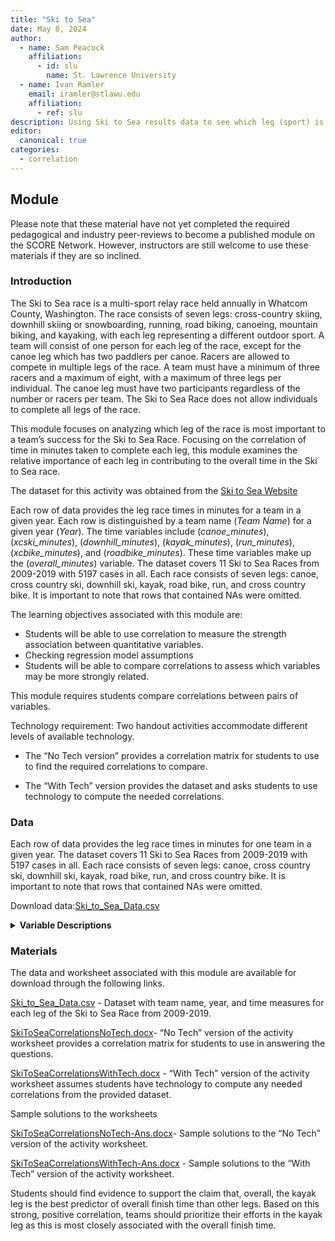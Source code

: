 ```yaml
---
title: "Ski to Sea"
date: May 8, 2024
author:
  - name: Sam Peacock
    affiliation:
      - id: slu
        name: St. Lawrence University
  - name: Ivan Ramler
    email: iramler@stlawu.edu
    affiliation:
      - ref: slu
description: Using Ski to Sea results data to see which leg (sport) is more strongly related to a team's overall finish time. 
editor: 
  canonical: true
categories:
  - correlation
---
```


## Module

Please note that these material have not yet completed the required pedagogical and industry peer-reviews to become a published module on the SCORE Network. However, instructors are still welcome to use these materials if they are so inclined.

### Introduction

The Ski to Sea race is a multi-sport relay race held annually in Whatcom County, Washington. The race consists of seven legs: cross-country skiing, downhill skiing or snowboarding, running, road biking, canoeing, mountain biking, and kayaking, with each leg representing a different outdoor sport. A team will consist of one person for each leg of the race, except for the canoe leg which has two paddlers per canoe. Racers are allowed to compete in multiple legs of the race. A team must have a minimum of three racers and a maximum of eight, with a maximum of three legs per individual. The canoe leg must have two participants regardless of the number or racers per team. The Ski to Sea Race does not allow individuals to complete all legs of the race.

This module focuses on analyzing which leg of the race is most important to a team's success for the Ski to Sea Race. Focusing on the correlation of time in minutes taken to complete each leg, this module examines the relative importance of each leg in contributing to the overall time in the Ski to Sea race.

The dataset for this activity was obtained from the [Ski to Sea Website](https://skitosea.pacificmultisports.com/results)

Each row of data provides the leg race times in minutes for a team in a given year. Each row is distinguished by a team name (*Team Name*) for a given year (*Year*). The time variables include (*canoe_minutes*), (*xcski_minutes*), (*downhill_minutes*), (*kayak_minutes*), (*run_minutes*), (*xcbike_minutes*), and (*roadbike_minutes*). These time variables make up the (*overall_minutes*) variable. The dataset covers 11 Ski to Sea Races from 2009-2019 with 5197 cases in all. Each race consists of seven legs: canoe, cross country ski, downhill ski, kayak, road bike, run, and cross country bike. It is important to note that rows that contained NAs were omitted.

::: {.callout-note collapse="true" title="Learning Objectives" appearance="minimal"}
The learning objectives associated with this module are:

-   Students will be able to use correlation to measure the strength association between quantitative variables.
-   Checking regression model assumptions
-   Students will be able to compare correlations to assess which variables may be more strongly related.
:::

::: {.callout-note collapse="true" title="Methods" appearance="minimal"}
This module requires students compare correlations between pairs of variables.

Technology requirement: Two handout activities accommodate different levels of available technology.

-   The "No Tech version" provides a correlation matrix for students to use to find the required correlations to compare.

-   The "With Tech" version provides the dataset and asks students to use technology to compute the needed correlations.
:::

### Data

Each row of data provides the leg race times in minutes for one team in a given year. The dataset covers 11 Ski to Sea Races from 2009-2019 with 5197 cases in all. Each race consists of seven legs: canoe, cross country ski, downhill ski, kayak, road bike, run, and cross country bike. It is important to note that rows that contained NAs were omitted.

Download data:[Ski_to_Sea_Data.csv](Ski_to_Sea_Data.csv)

<details>

<summary><b>Variable Descriptions</b></summary>

| Variable           | Description                                                        |
|------------------|------------------------------------------------------|
| `Year`             | The year the race took place (2009-2019)                           |
| `Team Name`        | The team's name                                                    |
| `canoe_minutes`    | The amount of minutes taken to complete the canoe leg              |
| `xcski_minutes`    | The amount of minutes taken to complete the cross country ski leg  |
| `downhill_minutes` | The amount of minutes taken to complete the downhill ski leg       |
| `kayak_minutes`    | The amount of minutes taken to complete the kayak leg              |
| `roadbike_minutes` | The amount of minutes taken to complete the road bike leg          |
| `run_minutes`      | The amount of minutes taken to complete the run leg                |
| `xcbike_minutes`   | The amount of minutes taken to complete the cross country bike leg |
| `overall_minutes`  | The amount of minutes taken to complete the entire race            |

**Data Source**

The data were obtained from the [Ski to Sea Website](https://skitosea.pacificmultisports.com/results)

</details>

### Materials

The data and worksheet associated with this module are available for download through the following links.

[Ski_to_Sea_Data.csv](Ski_to_Sea_Data.csv) - Dataset with team name, year, and time measures for each leg of the Ski to Sea Race from 2009-2019.

[SkiToSeaCorrelationsNoTech.docx](SkiToSeaCorrelationsNoTech.docx)- "No Tech" version of the activity worksheet provides a correlation matrix for students to use in answering the questions.

[SkiToSeaCorrelationsWithTech.docx](SkiToSeaCorrelationsWithTech.docx) - "With Tech" version of the activity worksheet assumes students have technology to compute any needed correlations from the provided dataset.

Sample solutions to the worksheets

[SkiToSeaCorrelationsNoTech-Ans.docx](SkiToSeaCorrelationsNoTech-Ans.docx)- Sample solutions to the "No Tech" version of the activity worksheet.

[SkiToSeaCorrelationsWithTech-Ans.docx](SkiToSeaCorrelationsWithTech-Ans.docx) - Sample solutions to the "With Tech" version of the activity worksheet.

::: {.callout-note collapse="true" title="Conclusion" appearance="minimal"}
Students should find evidence to support the claim that, overall, the kayak leg is the best predictor of overall finish time than other legs. Based on this strong, positive correlation, teams should prioritize their efforts in the kayak leg as this is most closely associated with the overall finish time.
:::
